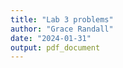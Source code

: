 ```yaml
---
title: "Lab 3 problems"
author: "Grace Randall"
date: "2024-01-31"
output: pdf_document
---
```


```r

```

